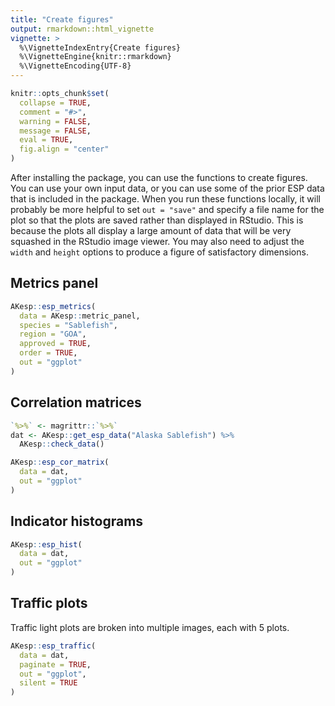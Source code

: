 ```yaml
---
title: "Create figures"
output: rmarkdown::html_vignette
vignette: >
  %\VignetteIndexEntry{Create figures}
  %\VignetteEngine{knitr::rmarkdown}
  %\VignetteEncoding{UTF-8}
---
```


```r
knitr::opts_chunk$set(
  collapse = TRUE,
  comment = "#>",
  warning = FALSE,
  message = FALSE,
  eval = TRUE,
  fig.align = "center"
)
```

After installing the package, you can use the functions to create figures. You can use your own input data, or you can use some of the prior ESP data that is included in the package. When you run these functions locally, it will probably be more helpful to set `out = "save"` and specify a file name for the plot so that the plots are saved rather than displayed in RStudio. This is because the plots all display a large amount of data that will be very squashed in the RStudio image viewer. You may also need to adjust the `width` and `height` options to produce a figure of satisfactory dimensions.

## Metrics panel
```r
AKesp::esp_metrics(
  data = AKesp::metric_panel,
  species = "Sablefish",
  region = "GOA",
  approved = TRUE,
  order = TRUE,
  out = "ggplot"
)
```

## Correlation matrices
```r
`%>%` <- magrittr::`%>%`
dat <- AKesp::get_esp_data("Alaska Sablefish") %>%
  AKesp::check_data()

AKesp::esp_cor_matrix(
  data = dat,
  out = "ggplot"
)
```

## Indicator histograms
```r
AKesp::esp_hist(
  data = dat,
  out = "ggplot"
)
```

## Traffic plots
Traffic light plots are broken into multiple images, each with 5 plots.
```r
AKesp::esp_traffic(
  data = dat,
  paginate = TRUE,
  out = "ggplot",
  silent = TRUE
)
```
